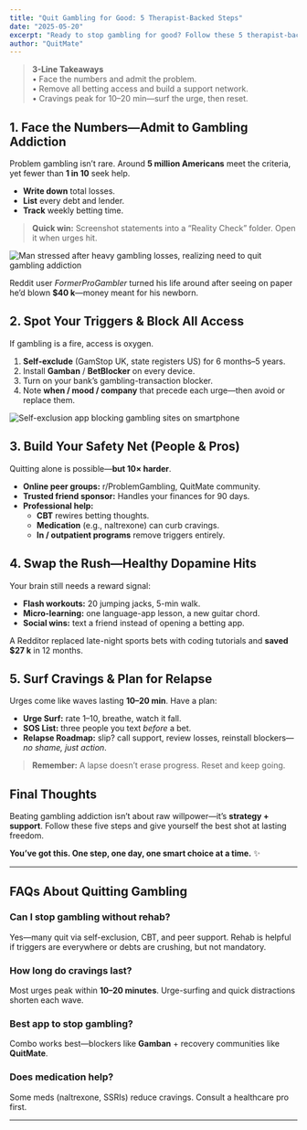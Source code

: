 ```yaml
---
title: "Quit Gambling for Good: 5 Therapist-Backed Steps"
date: "2025-05-20"
excerpt: "Ready to stop gambling for good? Follow these 5 therapist-backed steps—plus real stories, free tools, and blocking apps—to beat gambling addiction and take back control."
author: "QuitMate"
---
```


> **3-Line Takeaways**  
> • Face the numbers and admit the problem.  
> • Remove all betting access and build a support network.  
> • Cravings peak for 10–20 min—surf the urge, then reset.

## 1. Face the Numbers—Admit to Gambling Addiction

Problem gambling isn’t rare. Around **5 million Americans** meet the criteria, yet fewer than **1 in 10** seek help.

- **Write down** total losses.
- **List** every debt and lender.
- **Track** weekly betting time.

> **Quick win:** Screenshot statements into a “Reality Check” folder. Open it when urges hit.

![Man stressed after heavy gambling losses, realizing need to quit gambling addiction](gambling-loss.png)

Reddit user _FormerProGambler_ turned his life around after seeing on paper he’d blown **$40 k**—money meant for his newborn.

## 2. Spot Your Triggers & Block All Access

If gambling is a fire, access is oxygen.

1. **Self-exclude** (GamStop UK, state registers US) for 6 months–5 years.
2. Install **Gamban** / **BetBlocker** on every device.
3. Turn on your bank’s gambling-transaction blocker.
4. Note **when / mood / company** that precede each urge—then avoid or replace them.

![Self-exclusion app blocking gambling sites on smartphone](block-app.png)

## 3. Build Your Safety Net (People & Pros)

Quitting alone is possible—**but 10× harder**.

- **Online peer groups:** r/ProblemGambling, QuitMate community.
- **Trusted friend sponsor:** Handles your finances for 90 days.
- **Professional help:**
  - **CBT** rewires betting thoughts.
  - **Medication** (e.g., naltrexone) can curb cravings.
  - **In / outpatient programs** remove triggers entirely.

## 4. Swap the Rush—Healthy Dopamine Hits

Your brain still needs a reward signal:

- **Flash workouts:** 20 jumping jacks, 5-min walk.
- **Micro-learning:** one language-app lesson, a new guitar chord.
- **Social wins:** text a friend instead of opening a betting app.

A Redditor replaced late-night sports bets with coding tutorials and **saved \$27 k** in 12 months.

## 5. Surf Cravings & Plan for Relapse

Urges come like waves lasting **10–20 min**. Have a plan:

- **Urge Surf:** rate 1–10, breathe, watch it fall.
- **SOS List:** three people you text _before_ a bet.
- **Relapse Roadmap:** slip? call support, review losses, reinstall blockers—_no shame, just action_.

> **Remember:** A lapse doesn’t erase progress. Reset and keep going.

## Final Thoughts

Beating gambling addiction isn’t about raw willpower—it’s **strategy + support**. Follow these five steps and give yourself the best shot at lasting freedom.

**You’ve got this. One step, one day, one smart choice at a time.** ✨

---

## FAQs About Quitting Gambling

### Can I stop gambling without rehab?

Yes—many quit via self-exclusion, CBT, and peer support. Rehab is helpful if triggers are everywhere or debts are crushing, but not mandatory.

### How long do cravings last?

Most urges peak within **10–20 minutes**. Urge-surfing and quick distractions shorten each wave.

### Best app to stop gambling?

Combo works best—blockers like **Gamban** + recovery communities like **QuitMate**.

### Does medication help?

Some meds (naltrexone, SSRIs) reduce cravings. Consult a healthcare pro first.

---
